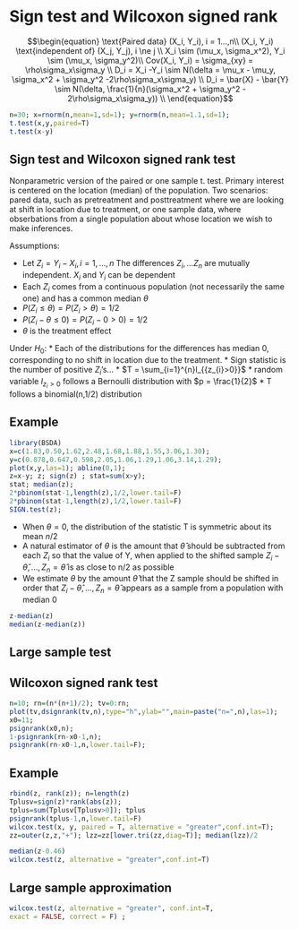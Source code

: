 # Sign test and Wilcoxon signed rank


$$\begin{equation}
\text{Paired data} (X_i, Y_i), i = 1...,n\\
(X_i, Y_i) \text{independent of} (X_j, Y_j), i \ne j \\
X_i \sim (\mu_x, \sigma_x^2), Y_i \sim (\mu_x, \sigma_y^2)\\
Cov(X_i, Y_i) = \sigma_{xy} = \rho\sigma_x\sigma_y \\
D_i = X_i -Y_i \sim N(\delta = \mu_x - \mu_y, \sigma_x^2 + \sigma_y^2 -2\rho\sigma_x\sigma_y) \\ 
D_i = \bar{X} - \bar{Y} \sim N(\delta, \frac{1}{n}(\sigma_x^2 + \sigma_y^2 - 2\rho\sigma_x\sigma_y)) \\ 
\end{equation}$$
```r

n=30; x=rnorm(n,mean=1,sd=1); y=rnorm(n,mean=1.1,sd=1);
t.test(x,y,paired=T)
t.test(x-y)
```



## Sign test and Wilcoxon signed rank test

Nonparametric version of the paired or one sample t. test. Primary interest is centered on the location (median) of the population. Two scenarios: pared data, such as pretreatment and posttreatment where we are looking at shift in location due to treatment, or one sample data, where obserbations from a single population about whose location we wish to make inferences.

Assumptions:

* Let $Z_i = Y_i - X_i, i =1,...,n$ The differences $Z_i,...Z_n$ are mutually independent. $X_i$ and $Y_i$ can be dependent
* Each $Z_i$ comes from a continuous population (not necessarily the same one) and has a common median $\theta$
* $P(Z_i \le \theta) = P(Z_i > \theta) = 1/2$
* $P(Z_i - \theta \le 0) = P(Z_i -0 > 0) = 1/2$
* $\theta$ is the treatment effect

Under $H_0$:
* Each of the distributions for the differences has median 0, corresponding to no shift in location due to the treatment. 
* Sign statistic is the number of positive $Z_i$'s...
* $T = \sum_{i=1}^{n}l_{{z_{i}>0}}$
* random variable $l_{{z_{i}>0}}$ follows a Bernoulli distribution with $p = \frac{1}{2}$
* T follows a binomial(n,1/2) distribution


## Example

```r

library(BSDA)
x=c(1.83,0.50,1.62,2.48,1.68,1.88,1.55,3.06,1.30);
y=c(0.878,0.647,0.598,2.05,1.06,1.29,1.06,3.14,1.29);
plot(x,y,las=1); abline(0,1);
z=x-y; z; sign(z) ; stat=sum(x>y);
stat; median(z);
2*pbinom(stat-1,length(z),1/2,lower.tail=F)
2*pbinom(stat-1,length(z),1/2,lower.tail=F)
SIGN.test(z);
```
* When $\theta = 0$, the distribution of the statistic T is symmetric about its mean $n/2$
* A natural estimator of $\theta$ is the amount that $\hat\theta$ should be subtracted from each $Z_i$ so that the value of Y, when applied to the shifted sample $Z_i - \hat\theta, ..., Z_n = \hat\theta$ is as close to n/2 as possible
* We estimate $\theta$ by the amount $\hat\theta$ that the Z sample should be shifted in order that $Z_i - \hat\theta, ..., Z_n = \hat\theta$ appears as a sample from a population with median 0

```r
z-median(z)
median(z-median(z))
```


## Large sample test

## Wilcoxon signed rank test

```r
n=10; rn=(n*(n+1)/2); tv=0:rn;
plot(tv,dsignrank(tv,n),type="h",ylab="",main=paste("n=",n),las=1);
x0=11;
psignrank(x0,n);
1-psignrank(rn-x0-1,n);
psignrank(rn-x0-1,n,lower.tail=F);
```

## Example

```r
rbind(z, rank(z)); n=length(z)
Tplusv=sign(z)*rank(abs(z));
tplus=sum(Tplusv[Tplusv>0]); tplus
psignrank(tplus-1,n,lower.tail=F)
wilcox.test(x, y, paired = T, alternative = "greater",conf.int=T);
zz=outer(z,z,"+"); lzz=zz[lower.tri(zz,diag=T)]; median(lzz)/2

median(z-0.46)
wilcox.test(z, alternative = "greater",conf.int=T)
```



## Large sample approximation

```r
wilcox.test(z, alternative = "greater", conf.int=T,
exact = FALSE, correct = F) ;
```


